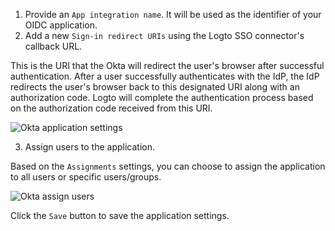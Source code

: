 1. Provide an `App integration name`. It will be used as the identifier of your OIDC application.
2. Add a new `Sign-in redirect URIs` using the Logto SSO connector's callback URL.

This is the URI that the Okta will redirect the user's browser after successful authentication. After a user successfully authenticates with the IdP, the IdP redirects the user's browser back to this designated URI along with an authorization code. Logto will complete the authentication process based on the authorization code received from this URI.

<img src="/img/assets/okta_application_settings.webp" alt="Okta application settings" />

3. Assign users to the application.

Based on the `Assignments` settings, you can choose to assign the application to all users or specific users/groups.

<img src="/img/assets/okta_assign_users.webp" alt="Okta assign users" />

Click the `Save` button to save the application settings.
